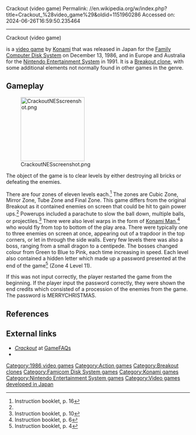 Crackout (video game)
Permalink: //en.wikipedia.org/w/index.php?title=Crackout_%28video_game%29&oldid=1151960286
Accessed on: 2024-06-26T16:59:50.235464



------
Crackout (video game)
{{distinguish|text=[[Krakout]] for 8-bit home computers}}

{{Infobox video game
| title          = Crackout
| image          = Crackout video game.jpg
| caption        = European cover art
| developer      = [[Konami]]
| publisher      = {{vgrelease|JP|Konami|EU|[[Palcom]]}}
| designer       = Yoshiharu Kambe
| composer       = Hidenori Maezawa<br>Jun Funahashi<br>Hiroshi Takeyasu
| platforms      = [[Famicom Disk System|FDS]], [[Nintendo Entertainment System|NES]]
| released       = {{vgrelease|JP|December 13, 1986|EU|1991|AUS|1991}}
| genre          = [[Breakout clone]]
| modes          = [[Single-player video game|Single-player]]
}}

{{nihongo|'''''Crackout'''''|謎の壁 ブロックくずし|Nazo no Kabe: Block-kuzushi|Block Break: The Mysterious Wall}} is a [[video game]] by [[Konami]] that was released in Japan for the [[Family Computer Disk System]] on December 13, 1986, and in Europe and Australia for the [[Nintendo Entertainment System]] in 1991. It is a [[Breakout clone]], with some additional elements not normally found in other games in the genre.

==Gameplay==
[[File:CrackoutNESscreenshot.png|175px|left|thumb]]

The object of the game is to clear levels by either destroying all bricks or defeating the enemies.

There are four zones of eleven levels each.<ref name="p16">Instruction booklet, p. 16</ref> The zones are Cubic Zone, Mirror Zone, Tube Zone and Final Zone. This game differs from the original Breakout as it contained enemies on screen that could be hit to gain power ups.<ref name="p6" /> Powerups included a parachute to slow the ball down, multiple balls, or projectiles.<ref name="p10">Instruction booklet, p. 10</ref> There were also level warps in the form of [[Konami Man]],<ref name="p6">Instruction booklet, p. 6</ref> who would fly from top to bottom of the play area. There were typically one to three enemies on screen at once, appearing out of a trapdoor in the top corners, or let in through the side walls. Every few levels there was also a boss, ranging from a small dragon to a centipede. The bosses changed colour from Green to Blue to Pink, each time increasing in speed. Each level also contained a hidden letter which made up a password presented at the end of the game<ref name="p4">Instruction booklet, p. 4</ref> (Zone 4 Level 11).

If this was not input correctly, the player restarted the game from the beginning. If the player input the password correctly, they were shown the end credits which consisted of a procession of the enemies from the game. The password is MERRYCHRISTMAS.

==References==
{{reflist}}

==External links==
*[http://www.gamefaqs.com/console/nes/data/580636.html ''Crackout''] at [[GameFAQs]]
*{{MobyGames|id=/crackout|name=''Crackout''}}

[[Category:1986 video games]]
[[Category:Action games]]
[[Category:Breakout clones]]
[[Category:Famicom Disk System games]]
[[Category:Konami games]]
[[Category:Nintendo Entertainment System games]]
[[Category:Video games developed in Japan]]


{{paddle-videogame-stub}}